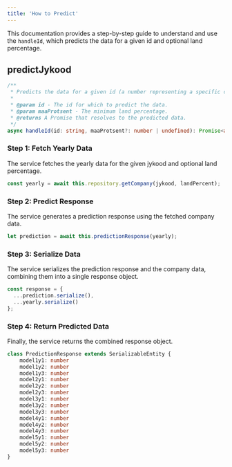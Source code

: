 ```yaml
---
title: 'How to Predict'
---
```


This documentation provides a step-by-step guide to understand and use the `handleId`, which predicts the data for a given id and optional land percentage.

## predictJykood

```typescript
/**
 * Predicts the data for a given id (a number representing a specific code) and optional land percentage.
 * 
 * @param id - The id for which to predict the data.
 * @param maaProtsent - The minimum land percentage.
 * @returns A Promise that resolves to the predicted data.
 */
async handleId(id: string, maaProtsent?: number | undefined): Promise<any>
```

### Step 1: Fetch Yearly Data
The service fetches the yearly data for the given jykood and optional land percentage.

```typescript
const yearly = await this.repository.getCompany(jykood, landPercent);
```
### Step 2: Predict Response
The service generates a prediction response using the fetched company data.

```typescript
let prediction = await this.predictionResponse(yearly);
```
### Step 3: Serialize Data
The service serializes the prediction response and the company data, combining them into a single response object.

```typescript
const response = {
  ...prediction.serialize(),
  ...yearly.serialize()
};
```
### Step 4: Return Predicted Data
Finally, the service returns the combined response object.


```typescript
class PredictionResponse extends SerializableEntity {
    model1y1: number
    model1y2: number
    model1y3: number
    model2y1: number
    model2y2: number
    model2y3: number
    model3y1: number
    model3y2: number
    model3y3: number
    model4y1: number
    model4y2: number
    model4y3: number
    model5y1: number
    model5y2: number
    model5y3: number
}
```

